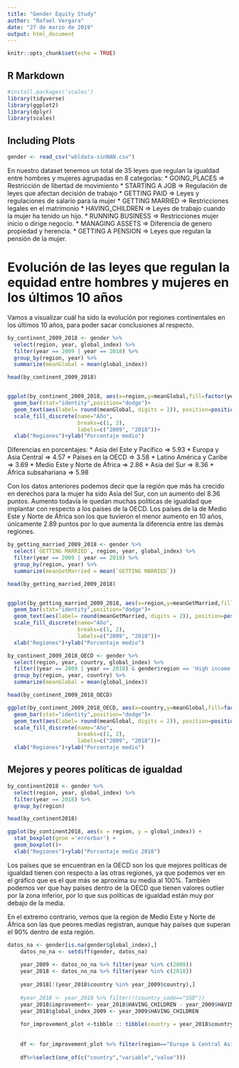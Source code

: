 ```yaml
---
title: "Gender Equity Study"
author: "Rafael Vergara"
date: "27 de marzo de 2019"
output: html_document
---
```


```r
knitr::opts_chunk$set(echo = TRUE)
```

## R Markdown


```r
#install.packages('scales')
library(tidyverse)
library(ggplot2)
library(dplyr)
library(scales)

```

## Including Plots



```r
gender <- read_csv("wbldata-sinNAN.csv")
```
En nuestro dataset tenemos un total de 35 leyes que regulan la igualdad entre hombres y mujeres agrupadas en 8 categorías:
 * GOING_PLACES => Restricción de libertad de movimiento
 * STARTING A JOB => Regulación de leyes que afectan decisión de trabajo
 * GETTING PAID => Leyes y regulaciones de salario para la mujer
 * GETTING MARRIED => Restricciones legales en el matrimonio
 * HAVING_CHILDREN => Leyes de trabajo cuando la mujer ha tenido un hijo.
 * RUNNING BUSINESS => Restricciones mujer inicio o dirige negocio.
 * MANAGING ASSETS => Diferencia de genero propiedad y herencia.
 * GETTING A PENSION => Leyes que regulan la pensión de la mujer.

# Evolución de las leyes que regulan la equidad entre hombres y mujeres en los últimos 10 años
Vamos a visualizar cuál ha sido la evolución por regiones continentales en los últimos 10 años, para poder sacar conclusiones al respecto.


```r
by_continent_2009_2018 <- gender %>%
  select(region, year, global_index) %>%
  filter(year == 2009 | year == 2018) %>%
  group_by(region, year) %>%
  summarize(meanGlobal = mean(global_index))

head(by_continent_2009_2018)


ggplot(by_continent_2009_2018, aes(x=region,y=meanGlobal,fill=factor(year)))+
  geom_bar(stat="identity",position="dodge")+
  geom_text(aes(label= round(meanGlobal, digits = 2)), position=position_dodge(width=0.9), vjust=-0.25)+
  scale_fill_discrete(name="Año",
                      breaks=c(1, 2),
                      labels=c("2009", "2018"))+
  xlab("Regiones")+ylab("Porcentaje medio")
```

Diferencias en porcentajes:
 * Asia del Este y Pacífico => 5.93
 * Europa y Asia Central => 4.57
 * Paises en la OECD => 3.58
 * Latino América y Caribe => 3.69
 * Medio Este y Norte de África => 2.86
 * Asia del Sur => 8.36
 * África subsahariana => 5.98
 
 Con los datos anteriores podemos decir que la región que más ha crecido en derechos para la mujer ha sido Asia del Sur, con un aumento del 8.36 puntos. Aumento todavía le quedan muchas políticas de igualdad que implantar con respecto a los países de la OECD.
 Los países de la de Medio Este y Norte de África son los que tuvieron el menor aumento en 10 años, únicamente 2.89 puntos por lo que aumenta la diferencia entre las demás regiones.
 
 
```r
by_getting_married_2009_2018 <- gender %>%
  select(`GETTING MARRIED`, region, year, global_index) %>%
  filter(year == 2009 | year == 2018) %>%
  group_by(region, year) %>%
  summarize(meanGetMarried = mean(`GETTING MARRIED`))

head(by_getting_married_2009_2018)


ggplot(by_getting_married_2009_2018, aes(x=region,y=meanGetMarried,fill=factor(year)))+
  geom_bar(stat="identity",position="dodge")+
  geom_text(aes(label= round(meanGetMarried, digits = 2)), position=position_dodge(width=0.9), vjust=-0.25)+
  scale_fill_discrete(name="Año",
                      breaks=c(1, 2),
                      labels=c("2009", "2018"))+
  xlab("Regiones")+ylab("Porcentaje medio")
```



```r
by_continent_2009_2018_OECD <- gender %>%
  select(region, year, country, global_index) %>%
  filter((year == 2009 | year == 2018) & gender$region == 'High income: OECD' ) %>%
  group_by(region, year, country) %>%
  summarize(meanGlobal = mean(global_index))

head(by_continent_2009_2018_OECD)

ggplot(by_continent_2009_2018_OECD, aes(x=country,y=meanGlobal,fill=factor(year)))+
  geom_bar(stat="identity",position="dodge")+
  geom_text(aes(label= round(meanGlobal, digits = 2)), position=position_dodge(width=0.9), vjust=-0.25)+
  scale_fill_discrete(name="Año",
                      breaks=c(1, 2),
                      labels=c("2009", "2018"))+
  xlab("Regiones")+ylab("Porcentaje medio")
```

## Mejores y peores políticas de igualdad



```r
by_continent2018 <- gender %>%
  select(region, year, global_index) %>%
  filter(year == 2018) %>%
  group_by(region)

head(by_continent2018)

ggplot(by_continent2018, aes(x = region, y = global_index)) +
  stat_boxplot(geom ='errorbar') + 
  geom_boxplot()+
  xlab("Regiones")+ylab("Porcentaje medio 2018")
```

Los países que se encuentran en la OECD son los que mejores políticas de igualdad tienen con respecto a las otras regiones, ya que podemos ver en el gráfico que es el que más se aproxima su media al 100%. También podemos ver que hay paises dentro de la OECD que tienen valores outlier por la zona inferior, por lo que sus políticas de igualdad están muy por debajo de la media.

En el extremo contrario, vemos que la región de Medio Este y Norte de África son las que peores medias registran, aunque hay países que superan el 90% dentro de esta región.

```r
datos_na <- gender[is.na(gender$global_index),]
    datos_no_na <- setdiff(gender, datos_na)
    
    year_2009 <- datos_no_na %>% filter(year %in% c(2009))
    year_2018 <- datos_no_na %>% filter(year %in% c(2018))
    
    year_2018[!(year_2018$country %in% year_2009$country),]
    
    #year_2018 <- year_2018 %>% filter(!(country_code=="SSD"))
    year_2018$improvement<- year_2018$HAVING_CHILDREN - year_2009$HAVING_CHILDREN
    year_2018$global_index_2009 <- year_2009$HAVING_CHILDREN
    
    for_improvement_plot <-tibble :: tibble(country = year_2018$country,global_index_selectedyear=year_2018$global_index_2009, global_index_2018 = year_2018$HAVING_CHILDREN, region=year_2018$region)
    
    
    df <- for_improvement_plot %>% filter(region=="Europe & Central Asia") %>% select(-one_of(c("region"))) %>% mutate(direction = ifelse(global_index_2018 - global_index_selectedyear >0, "up", "down")) %>% melt(id=c("country","direction"))
    
    df%>%select(one_of(c("country","variable","value")))
```






